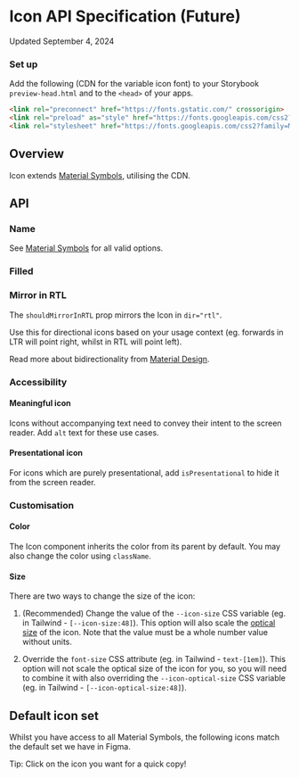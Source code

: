 
<Meta title="Illustrations/Icon/Icon (Future)/API Specification" />

# Icon API Specification (Future)

Updated September 4, 2024

<ResourceLinks
  sourceCode="https://github.com/cultureamp/kaizen-design-system/tree/main/packages/components/src/__v2__/Icon"
  designGuidelines="/?path=/docs/illustrations-icon-v2-usage-guidelines--docs"
/>

<KAIOInstallation exportNames="Icon" isFuture />

### Set up

Add the following (CDN for the variable icon font) to your Storybook `preview-head.html` and to the `<head>` of your apps.

```html
<link rel="preconnect" href="https://fonts.gstatic.com/" crossorigin>
<link rel="preload" as="style" href="https://fonts.googleapis.com/css2?family=Material+Symbols+Outlined:opsz,wght,FILL,GRAD@20..48,100..700,0..1,-50..200" />
<link rel="stylesheet" href="https://fonts.googleapis.com/css2?family=Material+Symbols+Outlined:opsz,wght,FILL,GRAD@20..48,100..700,0..1,-50..200" />
```

## Overview

Icon extends [Material Symbols](https://fonts.google.com/icons), utilising the CDN.

<Canvas of={IconStories.Playground} />
<Controls of={IconStories.Playground} />

## API

### Name

See [Material Symbols](https://fonts.google.com/icons) for all valid options.

### Filled

<Canvas of={IconStories.Filled} />

### Mirror in RTL

The `shouldMirrorInRTL` prop mirrors the Icon in `dir="rtl"`.

Use this for directional icons based on your usage context (eg. forwards in LTR will point right, whilst in RTL will point left).

Read more about bidirectionality from [Material Design](https://m2.material.io/design/usability/bidirectionality.html#mirroring-elements).

<Canvas of={IconStories.MirrorInRTL} />

### Accessibility

#### Meaningful icon

Icons without accompanying text need to convey their intent to the screen reader.
Add `alt` text for these use cases.

<Canvas of={IconStories.MeaningfulIcon} />

#### Presentational icon

For icons which are purely presentational, add `isPresentational` to hide it from the screen reader.

<Canvas of={IconStories.PresentationalIcon} />

### Customisation

#### Color

The Icon component inherits the color from its parent by default. You may also change the color using `className`.

<Canvas of={IconStories.Color} />

#### Size

There are two ways to change the size of the icon:

1. (Recommended) Change the value of the `--icon-size` CSS variable (eg. in Tailwind - `[--icon-size:48]`).
This option will also scale the [optical size](https://m3.material.io/styles/icons/applying-icons#b41cbc01-9b49-4a44-a525-d153d1ea1425) of the icon.
Note that the value must be a whole number value without units.

2. Override the `font-size` CSS attribute (eg. in Tailwind - `text-[1em]`).
This option will not scale the optical size of the icon for you, so you will need to combine it with also
overriding the `--icon-optical-size` CSS variable (eg. in Tailwind - `[--icon-optical-size:48]`).

<Canvas of={IconStories.Size} />

## Default icon set

Whilst you have access to all Material Symbols, the following icons match the default set we have in Figma.

Tip: Click on the icon you want for a quick copy!

<Story of={IconStories.DefaultIconSet} />
